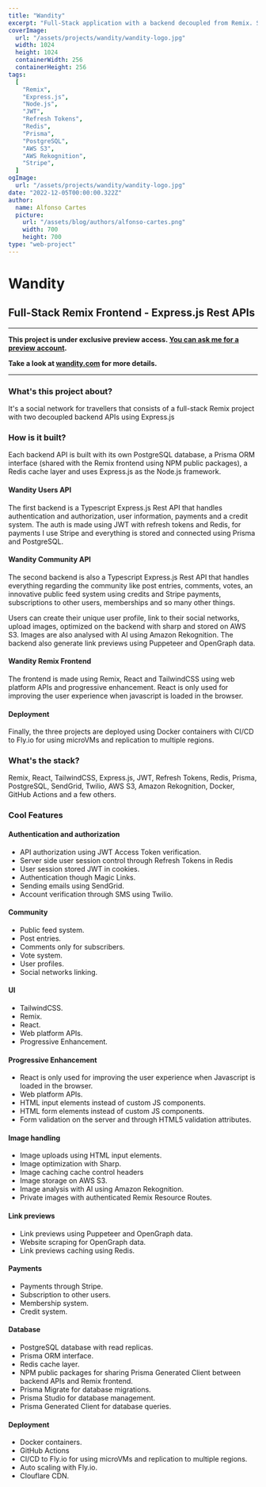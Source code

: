 ```yaml
---
title: "Wandity"
excerpt: "Full-Stack application with a backend decoupled from Remix. Stack: Remix, Express.js, Node.js, JWT, Refresh Tokens, Twilio, SendGrid, Redis, Prisma, PostgreSQL, AWS S3, Amazon Rekognition, Stripe, and a few others."
coverImage:
  url: "/assets/projects/wandity/wandity-logo.jpg"
  width: 1024
  height: 1024
  containerWidth: 256
  containerHeight: 256
tags:
  [
    "Remix",
    "Express.js",
    "Node.js",
    "JWT",
    "Refresh Tokens",
    "Redis",
    "Prisma",
    "PostgreSQL",
    "AWS S3",
    "AWS Rekognition",
    "Stripe",
  ]
ogImage:
  url: "/assets/projects/wandity/wandity-logo.jpg"
date: "2022-12-05T00:00:00.322Z"
author:
  name: Alfonso Cartes
  picture:
    url: "/assets/blog/authors/alfonso-cartes.png"
    width: 700
    height: 700
type: "web-project"
---
```


# Wandity

## Full-Stack Remix Frontend - Express.js Rest APIs

---

**This project is under exclusive preview access. [You can ask me for a preview account](https://cartes.dev/contact).**

**Take a look at [wandity.com](https://wandity.com) for more details.**

---

### What's this project about?

It's a social network for travellers that consists of a full-stack Remix project with two decoupled backend APIs using Express.js

### How is it built?

Each backend API is built with its own PostgreSQL database, a Prisma ORM interface (shared with the Remix frontend using NPM public packages), a Redis cache layer and uses Express.js as the Node.js framework.

#### Wandity Users API

The first backend is a Typescript Express.js Rest API that handles authentication and authorization, user information, payments and a credit system. The auth is made using JWT with refresh tokens and Redis, for payments I use Stripe and everything is stored and connected using Prisma and PostgreSQL.

#### Wandity Community API

The second backend is also a Typescript Express.js Rest API that handles everything regarding the community like post entries, comments, votes, an innovative public feed system using credits and Stripe payments, subscriptions to other users, memberships and so many other things.

Users can create their unique user profile, link to their social networks, upload images, optimized on the backend with sharp and stored on AWS S3. Images are also analysed with AI using Amazon Rekognition. The backend also generate link previews using Puppeteer and OpenGraph data.

#### Wandity Remix Frontend

The frontend is made using Remix, React and TailwindCSS using web platform APIs and progressive enhancement. React is only used for improving the user experience when javascript is loaded in the browser.

#### Deployment

Finally, the three projects are deployed using Docker containers with CI/CD to Fly.io for using microVMs and replication to multiple regions.

### What's the stack?

Remix, React, TailwindCSS, Express.js, JWT, Refresh Tokens, Redis, Prisma, PostgreSQL, SendGrid, Twilio, AWS S3, Amazon Rekognition, Docker, GitHub Actions and a few others.

### Cool Features

#### Authentication and authorization

- API authorization using JWT Access Token verification.
- Server side user session control through Refresh Tokens in Redis
- User session stored JWT in cookies.
- Authentication though Magic Links.
- Sending emails using SendGrid.
- Account verification through SMS using Twilio.

#### Community

- Public feed system.
- Post entries.
- Comments only for subscribers.
- Vote system.
- User profiles.
- Social networks linking.

#### UI

- TailwindCSS.
- Remix.
- React.
- Web platform APIs.
- Progressive Enhancement.

#### Progressive Enhancement

- React is only used for improving the user experience when Javascript is loaded in the browser.
- Web platform APIs.
- HTML input elements instead of custom JS components.
- HTML form elements instead of custom JS components.
- Form validation on the server and through HTML5 validation attributes.

#### Image handling

- Image uploads using HTML input elements.
- Image optimization with Sharp.
- Image caching cache control headers
- Image storage on AWS S3.
- Image analysis with AI using Amazon Rekognition.
- Private images with authenticated Remix Resource Routes.

#### Link previews

- Link previews using Puppeteer and OpenGraph data.
- Website scraping for OpenGraph data.
- Link previews caching using Redis.

#### Payments

- Payments through Stripe.
- Subscription to other users.
- Membership system.
- Credit system.

#### Database

- PostgreSQL database with read replicas.
- Prisma ORM interface.
- Redis cache layer.
- NPM public packages for sharing Prisma Generated Client between backend APIs and Remix frontend.
- Prisma Migrate for database migrations.
- Prisma Studio for database management.
- Prisma Generated Client for database queries.

#### Deployment

- Docker containers.
- GitHub Actions
- CI/CD to Fly.io for using microVMs and replication to multiple regions.
- Auto scaling with Fly.io.
- Clouflare CDN.
